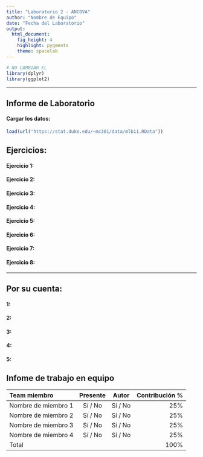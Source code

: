 ```yaml
---
title: "Laboratorio 2 - ANCOVA"
author: "Nombre de Equipo"
date: "Fecha del Laboratorio"
output: 
  html_document: 
    fig_height: 4
    highlight: pygments
    theme: spacelab
---
```


```r
# NO CAMBIAR EL 
library(dplyr)
library(ggplot2)
```

* * *

## Informe de Laboratorio

#### Cargar los datos:
```r
load(url("https://stat.duke.edu/~mc301/data/mlb11.RData"))
```


## Ejercicios:

#### Ejercicio 1: 



#### Ejercicio 2: 



#### Ejercicio 3: 



#### Ejercicio 4: 




#### Ejercicio 5: 



#### Ejercicio 6:



#### Ejercicio 7:



#### Ejercicio 8:





* * *

## Por su cuenta:

#### 1: 





#### 2: 




#### 3:



#### 4:





#### 5:





## Infome de trabajo en equipo

<!--
Para cada miembro del equipo, escriba su nombre, si estuvo o presente en la
sesión de laboratorio, si fue autor en esta semana y su contribución al 
laboratorio (como porcentaje). Los porcentajes deben sumar 100.
-->

| Team miembro            | Presente  | Autor   | Contribución % |
|:------------------------|:---------:|:-------:|---------------:|
| Nombre de miembro 1     | Sí / No   | Sí / No | 25%            |
| Nombre de miembro 2     | Sí / No   | Sí / No | 25%            |
| Nombre de miembro 3     | Sí / No   | Sí / No | 25%            |
| Nombre de miembro 4     | Sí / No   | Sí / No | 25%            |
| Total                   |           |         | 100%           |